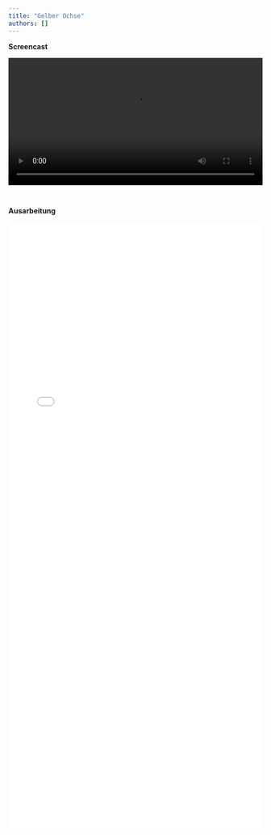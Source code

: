 ```yaml
---
title: "Gelber Ochse"
authors: []
---
```



**Screencast**

<video controls width="100%" style="margin-bottom: 2em;"><source src="Screencast Projekt 3.mp4" type="video/mp4"></video>
**Ausarbeitung**

<iframe src="Projekt_Testprojekt.html" loading="lazy" width="100%" height="1200" style="border:0"></iframe>

